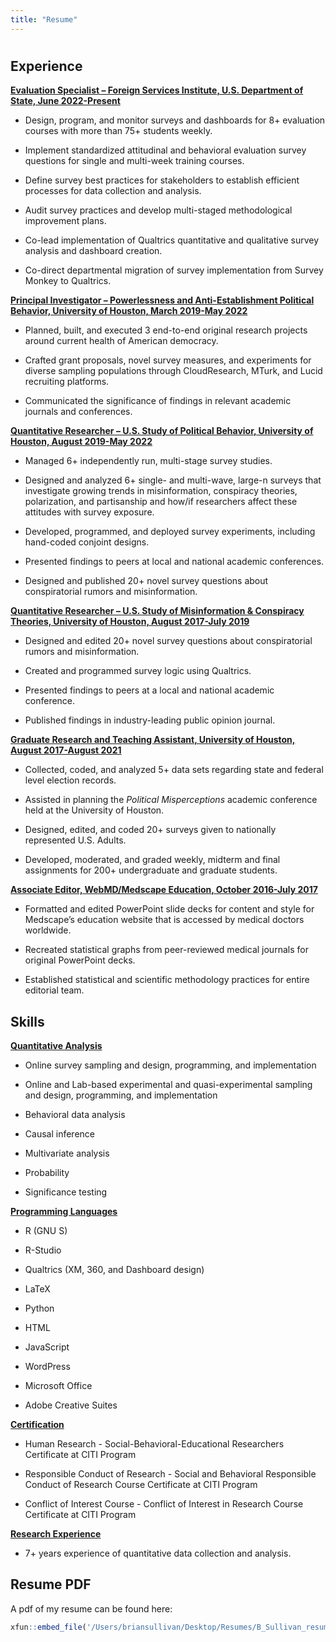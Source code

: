 ```yaml
---
title: "Resume"
---
```


# {.tabset .tabset-fade}

## Experience
<span style="text-decoration:underline">**Evaluation Specialist -- Foreign Services Institute, U.S. Department of State, June 2022-Present**</span>

* Design, program, and monitor surveys and dashboards for 8+ evaluation courses with more than 75+ students weekly. 

* Implement standardized attitudinal and behavioral evaluation survey questions for single and multi-week training courses. 

* Define survey best practices for stakeholders to establish efficient processes for data collection and analysis.

* Audit survey practices and develop multi-staged methodological improvement plans. 

* Co-lead implementation of Qualtrics quantitative and qualitative survey analysis and dashboard creation.

* Co-direct departmental migration of survey implementation from Survey Monkey to Qualtrics. 

<span style="text-decoration:underline">**Principal Investigator -- Powerlessness and Anti-Establishment Political Behavior, University of Houston, March 2019-May 2022**</span>

* Planned, built, and executed 3 end-to-end original research projects around current health of American democracy.

* Crafted grant proposals, novel survey measures, and experiments for diverse sampling populations through CloudResearch, MTurk, and Lucid recruiting platforms.

* Communicated the significance of findings in relevant academic journals and conferences.

<span style="text-decoration:underline">**Quantitative Researcher -- U.S. Study of Political Behavior, University of Houston, August 2019-May 2022**</span>

* Managed 6+ independently run, multi-stage survey studies.

* Designed and analyzed 6+ single- and multi-wave, large-n surveys that investigate growing trends in misinformation, conspiracy theories, polarization, and partisanship and how/if researchers affect these attitudes with survey exposure.

* Developed, programmed, and deployed survey experiments, including hand-coded conjoint designs.

* Presented findings to peers at local and national academic conferences.

* Designed and published 20+ novel survey questions about conspiratorial rumors and misinformation.

<span style="text-decoration:underline">**Quantitative Researcher -- U.S. Study of Misinformation & Conspiracy Theories, University of Houston, August 2017-July 2019**</span>

* Designed and edited 20+ novel survey questions about conspiratorial rumors and misinformation.

* Created and programmed survey logic using Qualtrics. 

* Presented findings to peers at a local and national academic conference.

* Published findings in industry-leading public opinion journal.

<span style="text-decoration:underline">**Graduate Research and Teaching Assistant, University of Houston, August 2017-August 2021**</span>

* Collected, coded, and analyzed 5+ data sets regarding state and federal level election records.

* Assisted in planning the *Political Misperceptions* academic conference held at the University of Houston.

* Designed, edited, and coded 20+ surveys given to nationally represented U.S. Adults.

* Developed, moderated, and graded weekly, midterm and final assignments for 200+ undergraduate and graduate students.

<span style="text-decoration:underline">**Associate Editor, WebMD/Medscape Education, October 2016-July 2017**</span>

* Formatted and edited PowerPoint slide decks for content and style for Medscape’s education website that is accessed by medical doctors worldwide. 

* Recreated statistical graphs from peer-reviewed medical journals for original PowerPoint decks.

* Established statistical and scientific methodology practices for entire editorial team.

## Skills
<span style="text-decoration:underline">**Quantitative Analysis**</span>

* Online survey sampling and design, programming, and implementation

* Online and Lab-based experimental and quasi-experimental sampling and design, programming, and implementation

* Behavioral data analysis

* Causal inference

* Multivariate analysis

* Probability

* Significance testing

<span style="text-decoration:underline">**Programming Languages**</span>

* R (GNU S)

* R-Studio

* Qualtrics (XM, 360, and Dashboard design)

* LaTeX

* Python

* HTML

* JavaScript

* WordPress

* Microsoft Office

* Adobe Creative Suites

<span style="text-decoration:underline">**Certification**</span>

* Human Research - Social-Behavioral-Educational Researchers Certificate at CITI Program

* Responsible Conduct of Research - Social and Behavioral Responsible Conduct of Research Course Certificate at CITI Program

* Conflict of Interest Course - Conflict of Interest in Research Course Certificate at CITI Program

<span style="text-decoration:underline">**Research Experience**</span>

* 7+ years experience of quantitative data collection and analysis.

## Resume PDF

A pdf of my resume can be found here: 

```r
xfun::embed_file('/Users/briansullivan/Desktop/Resumes/B_Sullivan_resume.pdf')
```

